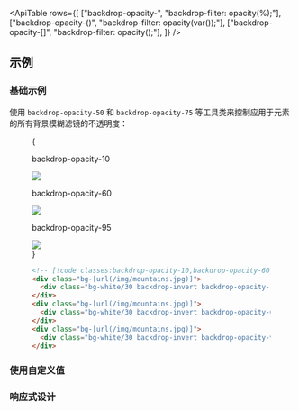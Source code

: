 

<ApiTable
  rows={[
    ["backdrop-opacity-<number>", "backdrop-filter: opacity(<number>%);"],
    ["backdrop-opacity-(<custom-property>)", "backdrop-filter: opacity(var(<custom-property>));"],
    ["backdrop-opacity-[<value>]", "backdrop-filter: opacity(<value>);"],
  ]}
/>

## 示例

### 基础示例

使用 `backdrop-opacity-50` 和 `backdrop-opacity-75` 等工具类来控制应用于元素的所有背景模糊滤镜的不透明度：

<Figure>

<Example padding={false}>
  {
    <div className="flex scroll-p-8 justify-start overflow-scroll sm:block sm:overflow-visible">
      <div className="flex shrink-0 items-center justify-around gap-6 p-8 font-mono font-bold sm:gap-4">
        <div className="flex shrink-0 flex-col items-center">
          <p className="mb-3 text-center font-mono text-xs font-medium text-gray-500 dark:text-gray-400">
            backdrop-opacity-10
          </p>
          <div className="relative">
            <div className="absolute inset-6 size-20 bg-white/30 backdrop-invert backdrop-opacity-10"></div>
            <img
              className="object-coveryea size-32 rounded-lg"
              src="https://images.unsplash.com/photo-1554629947-334ff61d85dc?ixid=MnwxMjA3fDB8MHxwaG90by1wYWdlfHx8fGVufDB8fHx8&ixlib=rb-1.2.1&auto=format&fit=crop&w=1000&h=1000&q=90"
            />
            <div className="absolute inset-0 rounded-lg ring-1 ring-black/10 ring-inset"></div>
          </div>
        </div>
        <div className="flex shrink-0 flex-col items-center">
          <p className="mb-3 text-center font-mono text-xs font-medium text-gray-500 dark:text-gray-400">
            backdrop-opacity-60
          </p>
          <div className="relative">
            <div className="absolute inset-6 size-20 bg-white/30 backdrop-invert backdrop-opacity-60"></div>
            <img
              className="object-coveryea size-32 rounded-lg"
              src="https://images.unsplash.com/photo-1554629947-334ff61d85dc?ixid=MnwxMjA3fDB8MHxwaG90by1wYWdlfHx8fGVufDB8fHx8&ixlib=rb-1.2.1&auto=format&fit=crop&w=1000&h=1000&q=90"
            />
            <div className="absolute inset-0 rounded-lg ring-1 ring-black/10 ring-inset"></div>
          </div>
        </div>
        <div className="flex shrink-0 flex-col items-center">
          <p className="mb-3 text-center font-mono text-xs font-medium text-gray-500 dark:text-gray-400">
            backdrop-opacity-95
          </p>
          <div className="relative">
            <div className="absolute inset-6 size-20 bg-white/30 backdrop-invert backdrop-opacity-95"></div>
            <img
              className="object-coveryea size-32 rounded-lg"
              src="https://images.unsplash.com/photo-1554629947-334ff61d85dc?ixid=MnwxMjA3fDB8MHxwaG90by1wYWdlfHx8fGVufDB8fHx8&ixlib=rb-1.2.1&auto=format&fit=crop&w=1000&h=1000&q=90"
            />
            <div className="absolute inset-0 rounded-lg ring-1 ring-black/10 ring-inset"></div>
          </div>
        </div>
      </div>
    </div>
  }
</Example>

```html
<!-- [!code classes:backdrop-opacity-10,backdrop-opacity-60,backdrop-opacity-95] -->
<div class="bg-[url(/img/mountains.jpg)]">
  <div class="bg-white/30 backdrop-invert backdrop-opacity-10 ..."></div>
</div>
<div class="bg-[url(/img/mountains.jpg)]">
  <div class="bg-white/30 backdrop-invert backdrop-opacity-60 ..."></div>
</div>
<div class="bg-[url(/img/mountains.jpg)]">
  <div class="bg-white/30 backdrop-invert backdrop-opacity-95 ..."></div>
</div>
```

</Figure>

### 使用自定义值

<UsingACustomValue
  utility="backdrop-opacity"
  value=".15"
  name="背景滤镜不透明度"
  variable="backdrop-filter-opacity"
/>

### 响应式设计

<ResponsiveDesign
  property="backdrop-filter: opacity()"
  defaultClass="backdrop-opacity-100"
  featuredClass="backdrop-opacity-60"
/>
